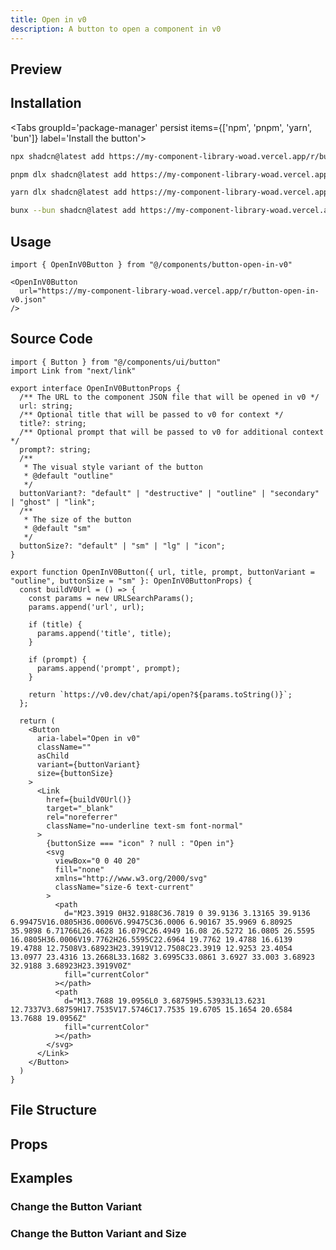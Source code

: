 ```yaml
---
title: Open in v0
description: A button to open a component in v0
---
```



## Preview

<Card className="items-center justify-center min-h-[350px] bg-background shadow-none">
    <OpenInV0Button 
    url="https://my-component-library-woad.vercel.app/r/button-open-in-v0.json"
    title="JT Builds Stuff - Open in v0"
    prompt="This is a button to open a component in v0"
    />
</Card>

## Installation

<div className="w-full flex justify-end">
    <OpenInV0Button url="https://my-component-library-woad.vercel.app/r/button-open-in-v0.json" />
</div>

<Tabs groupId='package-manager' persist items={['npm', 'pnpm', 'yarn', 'bun']} label='Install the button'>

```bash tab="npm"
npx shadcn@latest add https://my-component-library-woad.vercel.app/r/button-open-in-v0
```

```bash tab="pnpm"
pnpm dlx shadcn@latest add https://my-component-library-woad.vercel.app/r/button-open-in-v0
```

```bash tab="yarn"
yarn dlx shadcn@latest add https://my-component-library-woad.vercel.app/r/button-open-in-v0
```

```bash tab="bun"
bunx --bun shadcn@latest add https://my-component-library-woad.vercel.app/r/button-open-in-v0
```

</Tabs>

## Usage

```tsx
import { OpenInV0Button } from "@/components/button-open-in-v0"
```

```tsx
<OpenInV0Button 
  url="https://my-component-library-woad.vercel.app/r/button-open-in-v0.json"
/>
```

## Source Code

```tsx title="button-open-in-v0.tsx" lineNumbers
import { Button } from "@/components/ui/button"
import Link from "next/link"

export interface OpenInV0ButtonProps {
  /** The URL to the component JSON file that will be opened in v0 */
  url: string;
  /** Optional title that will be passed to v0 for context */
  title?: string;
  /** Optional prompt that will be passed to v0 for additional context */
  prompt?: string;
  /** 
   * The visual style variant of the button
   * @default "outline"
   */
  buttonVariant?: "default" | "destructive" | "outline" | "secondary" | "ghost" | "link";
  /** 
   * The size of the button
   * @default "sm"
   */
  buttonSize?: "default" | "sm" | "lg" | "icon";
}

export function OpenInV0Button({ url, title, prompt, buttonVariant = "outline", buttonSize = "sm" }: OpenInV0ButtonProps) {
  const buildV0Url = () => {
    const params = new URLSearchParams();
    params.append('url', url);
    
    if (title) {
      params.append('title', title);
    }
    
    if (prompt) {
      params.append('prompt', prompt);
    }
    
    return `https://v0.dev/chat/api/open?${params.toString()}`;
  };

  return (
    <Button
      aria-label="Open in v0"
      className=""
      asChild
      variant={buttonVariant}
      size={buttonSize}
    >
      <Link
        href={buildV0Url()}
        target="_blank"
        rel="noreferrer"
        className="no-underline text-sm font-normal"
      >
        {buttonSize === "icon" ? null : "Open in"}
        <svg
          viewBox="0 0 40 20"
          fill="none"
          xmlns="http://www.w3.org/2000/svg"
          className="size-6 text-current"
        >
          <path
            d="M23.3919 0H32.9188C36.7819 0 39.9136 3.13165 39.9136 6.99475V16.0805H36.0006V6.99475C36.0006 6.90167 35.9969 6.80925 35.9898 6.71766L26.4628 16.079C26.4949 16.08 26.5272 16.0805 26.5595 16.0805H36.0006V19.7762H26.5595C22.6964 19.7762 19.4788 16.6139 19.4788 12.7508V3.68923H23.3919V12.7508C23.3919 12.9253 23.4054 13.0977 23.4316 13.2668L33.1682 3.6995C33.0861 3.6927 33.003 3.68923 32.9188 3.68923H23.3919V0Z"
            fill="currentColor"
          ></path>
          <path
            d="M13.7688 19.0956L0 3.68759H5.53933L13.6231 12.7337V3.68759H17.7535V17.5746C17.7535 19.6705 15.1654 20.6584 13.7688 19.0956Z"
            fill="currentColor"
          ></path>
        </svg>
      </Link>
    </Button>
  )
}
```

## File Structure

<Files>
  <Folder name="components" defaultOpen>
    <File name="button-open-in-v0.tsx" />
  </Folder>
</Files>

## Props

<AutoTypeTable path="./registry/ui/buttons/button-open-in-v0.tsx" name="OpenInV0ButtonProps" />

## Examples

### Change the Button Variant

<Card className="items-center justify-center min-h-[350px] bg-background shadow-none">
<OpenInV0Button 
  url="https://my-component-library-woad.vercel.app/r/button-open-in-v0.json"
  buttonVariant="secondary"
/>
</Card>

### Change the Button Variant and Size

<Card className="items-center justify-center min-h-[350px] bg-background shadow-none">
<OpenInV0Button 
  url="https://my-component-library-woad.vercel.app/r/button-open-in-v0.json"
  title="JT Builds Stuff - Open in v0"
  prompt="This is a button to open a component in v0"
  buttonSize="icon"
  buttonVariant="ghost"
/>
</Card>

